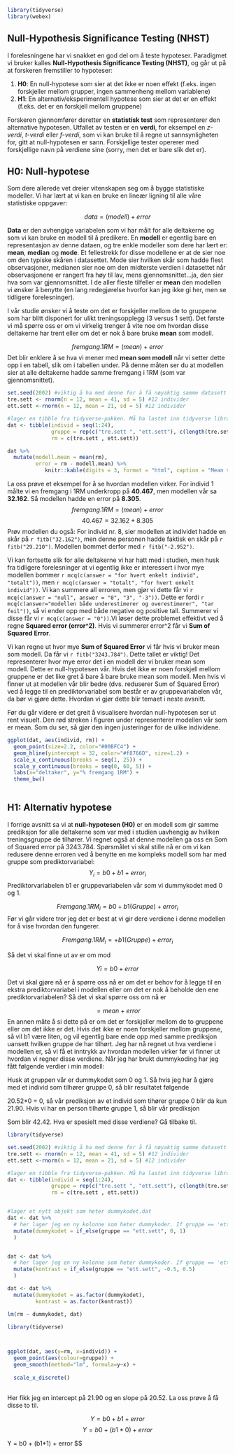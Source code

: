 ```r
library(tidyverse)
library(webex)
```


## Null-Hypothesis Significance Testing (NHST)
I forelesningene har vi snakket en god del om å teste hypoteser. Paradigmet vi bruker kalles **Null-Hypothesis Significance Testing (NHST)**, og går ut på at forskeren fremstiller to hypoteser:

1. **H0**: En null-hypotese som sier at det ikke er noen effekt (f.eks. ingen forskjeller mellom grupper, ingen sammenheng mellom variablene)
2. **H1**: En alternativ/eksperimentell hypotese som sier at det er en effekt (f.eks. det er en forskjell mellom gruppene)

Forskeren gjennomfører deretter en **statistisk test** som representerer den alternative hypotesen. Utfallet av testen er en **verdi**, for eksempel en *z-verdi*, *t-verdi* eller *f-verdi*, som vi kan bruke til å regne ut sannsynligheten for, gitt at null-hypotesen er sann. Forskjellige tester opererer med forskjellige navn på verdiene sine (sorry, men det er bare slik det er). 


## H0: Null-hypotese 
Som dere allerede vet dreier vitenskapen seg om å bygge statistiske modeller. Vi har lært at vi kan en bruke en lineær ligning til alle våre statistiske oppgaver:

$$
data = (modell) + error
$$ 

**Data** er den avhengige variabelen som vi har målt for alle deltakerne og som vi kan bruke en modell til å predikere. En **modell** er egentlig bare en representasjon av denne dataen, og tre enkle modeller som dere har lært er: **mean**, **median** og **mode**. Et fellestrekk for disse modellene er at de sier noe om den typiske skåren i datasettet. Mode sier hvilken skår som hadde flest observasjoner, medianen sier noe om den midterste verdien i datasettet når observasjonene er rangert fra høy til lav, mens gjennomsnittet...ja, den sier hva som var gjennomsnittet. I de aller fleste tilfeller er **mean** den modellen vi ønsker å benytte (en lang redegjørelse hvorfor kan jeg ikke gi her, men se tidligere forelesninger). 

I vår studie ønsker vi å teste om det er forskjeller mellom de to gruppene som har blitt disponert for ulikt treningsopplegg (3 versus 1 sett). Det første vi må spørre oss er om vi virkelig trenger å vite noe om hvordan disse deltakerne har trent eller om det er nok å bare bruke **mean** som modell. 

$$
fremgang.1RM = (mean) + error
$$ 
Det blir enklere å se hva vi mener med **mean som modell** når vi setter dette opp i en tabell, slik om i tabellen under. På denne måten ser du at modellen sier at alle deltakerne hadde samme  fremgang i 1RM (som var gjennomsnittet).

```r
set.seed(2002) #viktig å ha med denne for å få nøyaktig samme datasett
tre.sett <- rnorm(n = 12, mean = 41, sd = 5) #12 individer
ett.sett <-rnorm(n = 12, mean = 21, sd = 5) #12 individer

#lager en tibble fra tidyverse-pakken. Må ha lastet inn tidyverse library(tidyverse) i scriptfilen
dat <- tibble(individ = seq(1:24),
              gruppe = rep(c("tre.sett ", "ett.sett"), c(length(tre.sett), length(ett.sett))),
              rm = c(tre.sett , ett.sett))
```


```r
dat %>%
  mutate(modell.mean = mean(rm),
         error = rm - modell.mean) %>%
            knitr::kable(digits = 3, format = "html", caption = "Mean som modell")

```



La oss prøve et eksempel for å se hvordan modellen virker. For individ 1 målte vi en fremgang i 1RM underkropp på **40.467**, men modellen vår sa **32.162**. Så modellen hadde en error på **8.305**.
$$
fremgang.1RM = (mean) + error
$$
$$
40.467 = 32.162 + 8.305
$$ 
Prøv modellen du også: For individ nr. 8, sier modellen at individet hadde en skår på `r fitb("32.162")`, men denne personen hadde faktisk en skår på `r fitb("29.210")`. Modellen bommet derfor med `r fitb("-2.952")`. 

Vi kan fortsette slik for alle deltakerne vi har hatt med i studien, men husk fra tidligere forelesninger at vi egentlig ikke er interessert i hvor mye modellen bommer `r mcq(c(answer = "for hvert enkelt individ", "totalt"))`, men `r mcq(c(answer = "totalt", "for hvert enkelt individ"))`. Vi kan summere all erroren, men gjør vi dette får vi `r mcq(c(answer = "null", answer = "0", "3", "-3"))`. Dette er fordi `r mcq(c(answer="modellen både underestimerer og overestimerer", "tar feil"))`, så vi ender opp med både negative og positive tall. Summerer vi disse får vi `r mcq(c(answer = "0"))`.Vi løser dette problemet effektivt ved å regne **Squared error (error^2)**. Hvis vi summerer error^2 får vi **Sum of Squared Error**. 

Vi kan regne ut hvor mye **Sum of Squared Error** vi får hvis vi bruker mean som modell. Da får vi `r fitb("3243.784")`. Dette tallet er viktig! Det representerer hvor mye error det i en modell der vi bruker mean som modell. Dette er null-hypotesen vår. Hvis det ikke er noen forskjell mellom gruppene er det like gret å bare å bare bruke mean som modell. Men hvis vi finner ut at modellen vår blir bedre (dvs. reduserer Sum of Squared Error) ved å legge til en prediktorvariabel som består er av gruppevariabelen vår, da bør vi gjøre dette. Hvordan vi gjør dette blir temaet i neste avsnitt. 

Før du går videre er det greit å visualisere hvordan null-hypotesen ser ut rent visuelt. Den rød streken i figuren under representerer modellen vår som er mean. Som du ser, så gjør den ingen justeringer for de ulike individene. 

```r

ggplot(dat, aes(individ, rm)) + 
  geom_point(size=2.2, color="#00BFC4") +
  geom_hline(yintercept = 32, color="#f8766D", size=1.2) +
  scale_x_continuous(breaks = seq(1, 25)) +
  scale_y_continuous(breaks = seq(0, 60, 5)) + 
  labs(x="deltaker", y="% fremgang 1RM") +
  theme_bw()
  
```


## H1: Alternativ hypotese
I forrige avsnitt sa vi at **null-hypotesen (H0)** er en modell som gir samme prediksjon for alle deltakerne som var med i studien uavhengig av hvilken treningsgruppe de tilhører. Vi regnet også at denne modellen ga oss en Som of Squared error på 3243.784. Spørsmålet vi skal stille nå er om vi kan redusere denne erroren ved å benytte en me kompleks modell som har med gruppe som prediktorvariabel:
$$
Y_i = b0 + b1 + error_i
$$ 
Prediktorvariabelen b1 er gruppevariabelen vår som vi dummykodet med 0 og 1. 

$$
Fremgang.1RM_i = b0 + b1(Gruppe) + error_i
$$ 
Før vi går videre tror jeg det er best at vi gir dere verdiene i denne modellen for å vise hvordan den fungerer.

$$
Fremgang.1RM_i =  + b1(Gruppe) + error_i
$$ 






Så det vi skal finne ut av er om mod

$$
Yi = b0 + error
$$ 

Det vi skal gjøre nå er å spørre oss nå er om det er behov for å legge til en ekstra prediktorvariabel i modellen eller om det er nok å beholde den ene prediktorvariabelen? Så det vi skal spørre oss om nå er

$$
 = mean + error
$$ 
En annen måte å si dette på er om det er forskjeller mellom de to gruppene eller om det ikke er det. Hvis det ikke er noen forskjeller mellom gruppene, så vil b1 være liten, og vil egentlig bare ende opp med samme prediksjon uansett hvilken gruppe de har tilhørt. Jeg har nå regnet ut hva verdiene i modellen er, så vi få et inntrykk av hvordan modellen virker før vi finner ut hvordan vi regner disse verdiene. Når jeg har brukt dummykoding har jeg fått følgende verdier i min modell:

$$
%1RM = b0 + b1 + error
$$

$$
%1RM = 21.90  + b1(20.52*gruppe) + error
$$

Husk at gruppen vår er dummykodet som 0 og 1. Så hvis jeg har å gjøre med et individ som tilhører gruppe 0, så blir resultatet følgende

$$
%1RM = 21.90  + b1(20.52*0) + error
$$

$$
%1RM = 21.90 + error
$$
20.52*0 = 0, så vår prediksjon av et individ som tihører gruppe 0 blir da kun 21.90. Hvis vi har en person tilhørte gruppe 1, så blir vår prediksjon 

$$
%1RM = 21.90 + b1(20.52*1) error
$$
Som blir 42.42. Hva er spesielt med disse verdiene? Gå tilbake til. 

```r
library(tidyverse)

```


```r
set.seed(2002) #viktig å ha med denne for å få nøyaktig samme datasett
tre.sett <- rnorm(n = 12, mean = 41, sd = 5) #12 individer
ett.sett <-rnorm(n = 12, mean = 21, sd = 5) #12 individer

#lager en tibble fra tidyverse-pakken. Må ha lastet inn tidyverse library(tidyverse) i scriptfilen
dat <- tibble(individ = seq(1:24),
              gruppe = rep(c("tre.sett ", "ett.sett"), c(length(tre.sett), length(ett.sett))),
              rm = c(tre.sett , ett.sett))


#lager et nytt objekt som heter dummykodet.dat
dat <- dat %>%
  # her lager jeg en ny kolonne som heter dummykoder. If gruppe == 'ett.sett', gi verdien 0, else gi de 1.
  mutate(dummykodet = if_else(gruppe == "ett.sett", 0, 1)
  )


dat <- dat %>%
  # her lager jeg en ny kolonne som heter dummykoder. If gruppe == 'ett.sett', gi verdien 0, else gi de 1.
  mutate(kontrast = if_else(gruppe == "ett.sett", -0.5, 0.5)
  )

dat <- dat %>%
  mutate(dummykodet = as.factor(dummykodet),
         kontrast = as.factor(kontrast))

```

```r
lm(rm ~ dummykodet, dat)
```
```r
library(tidyverse)



ggplot(dat, aes(y=rm, x=individ)) + 
  geom_point(aes(colour=gruppe)) +
  geom_smooth(method="lm", formula=y~x) +
  
  scale_x_discrete()
  
````

Her fikk jeg en intercept på 21.90 og en slope på 20.52. La oss prøve å få disse to til. 

$$
Y = b0 + b1 + error
$$
$$
Y = b0 + (b1*0) + error
$$

$$
$$
Y = b0 + (b1*1) + error
$$



